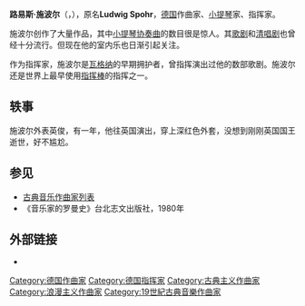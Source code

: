 {{Infobox classical
| 中文名 = 施波尔
| 画像 = Louis spohr 2.jpg 
| 附注 =      
| 原文名 = Louis Spohr<br />Ludwig Spohr       
| 国别 = 德国  
| 出生日期 = 1784年4月5日
| 出生地 = [[不伦瑞克|不伦瑞克]]
| 逝世日期 = {{dda|1859|10|22|1784|4|5}}
| 逝世地 = [[卡塞尔|卡塞尔]]
| 所属时期 = 古典主义，浪漫主义
| 所属乐派 =  
| 擅长作品类型 = 管弦乐，室内乐，歌剧，艺术歌曲
| 代表作 = 十部交响曲，18部小提琴协奏曲，四部单簧管协奏曲，歌剧《浮士德》《耶松达》，大量室内乐，艺术歌曲
| 师从 = 
| 学生 = [[诺伯特·布格缪勒|诺伯特·布格缪勒]]，[[弗里德里希·布格缪勒|弗里德里希·布格缪勒]]
}}

'''路易斯·施波尔'''（{{lang-de|'''Louis Spohr'''}}，{{bd|1784年|4月5日|1859年|10月22日|S}}），原名'''Ludwig Spohr'''，[[德国|德国]]作曲家、[[小提琴|小提琴]]家、指挥家。 

施波尔创作了大量作品，其中[[小提琴协奏曲|小提琴协奏曲]]的数目很是惊人。其[[歌剧|歌剧]]和[[清唱剧|清唱剧]]也曾经十分流行。但现在他的室内乐也日渐引起关注。

作为指挥家，施波尔是[[瓦格纳|瓦格纳]]的早期拥护者，曾指挥演出过他的数部歌剧。施波尔还是世界上最早使用[[指挥棒|指挥棒]]的指挥之一。

== 轶事 ==
施波尔外表英俊，有一年，他往英国演出，穿上深红色外套，没想到刚刚英国国王逝世，好不尴尬。

== 参见 ==
* [[古典音乐作曲家列表|古典音乐作曲家列表]]
*《音乐家的罗曼史》台北志文出版社，1980年

== 外部链接 ==
* {{IMSLP|id=Spohr%2C_Louis|cname=施波尔}}

{{Authority control}}
{{DEFAULTSORT:Spohr}}
[[Category:德国作曲家|Category:德国作曲家]]
[[Category:德国指挥家|Category:德国指挥家]]
[[Category:古典主义作曲家|Category:古典主义作曲家]]
[[Category:浪漫主义作曲家|Category:浪漫主义作曲家]]
[[Category:19世紀古典音樂作曲家|Category:19世紀古典音樂作曲家]]